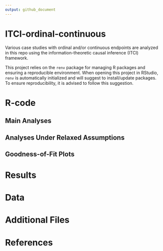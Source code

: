 ```yaml
---
output: github_document
---
```


<!-- README.md is generated from README.Rmd. Please edit that file -->

# ITCI-ordinal-continuous

<!-- badges: start -->
<!-- badges: end -->

Various case studies with ordinal and/or continuous endpoints are analyzed in 
this repo using the information-theoretic causal inference (ITCI) framework.

This project relies on the `renv` package for managing R packages and ensuring a
reproducible environment. When opening this project in RStudio, `renv` is
automatically initialized and will suggest to install/update packages. To ensure
reproducibility, it is advised to follow this suggestion.

# R-code

## Main Analyses

## Analyses Under Relaxed Assumptions

## Goodness-of-Fit Plots

# Results

# Data

# Additional Files

# References
